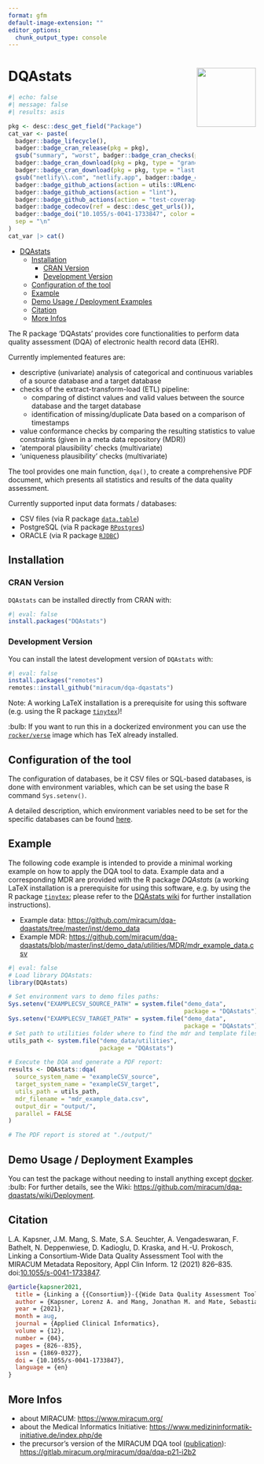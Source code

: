 ```yaml
---
format: gfm
default-image-extension: ""
editor_options: 
  chunk_output_type: console
---
```


# DQAstats <img src="man/figures/logo.png" align="right" width="120" />

<!-- badges: start -->
```r
#| echo: false
#| message: false
#| results: asis

pkg <- desc::desc_get_field("Package")
cat_var <- paste(
  badger::badge_lifecycle(),
  badger::badge_cran_release(pkg = pkg),
  gsub("summary", "worst", badger::badge_cran_checks(pkg = pkg)),
  badger::badge_cran_download(pkg = pkg, type = "grand-total", color = "blue"),
  badger::badge_cran_download(pkg = pkg, type = "last-month", color = "blue"),
  gsub("netlify\\.com", "netlify.app", badger::badge_dependencies(pkg = pkg)),
  badger::badge_github_actions(action = utils::URLencode("R CMD Check via {tic}")),
  badger::badge_github_actions(action = "lint"),
  badger::badge_github_actions(action = "test-coverage"),
  badger::badge_codecov(ref = desc::desc_get_urls()),
  badger::badge_doi("10.1055/s-0041-1733847", color = "yellow"),
  sep = "\n"
)
cat_var |> cat()
```
<!-- badges: end -->

- [DQAstats](#dqastats)
  - [Installation](#installation)
    - [CRAN Version](#cran-version)
    - [Development Version](#development-version)
  - [Configuration of the tool](#configuration-of-the-tool)
  - [Example](#example)
  - [Demo Usage / Deployment Examples](#demo-usage--deployment-examples)
  - [Citation](#citation)
  - [More Infos](#more-infos)

The R package 'DQAstats' provides core functionalities to perform data quality assessment (DQA) of electronic health record data (EHR).  

Currently implemented features are:  

- descriptive (univariate) analysis of categorical and continuous variables of a source database and a target database
- checks of the extract-transform-load (ETL) pipeline: 
  - comparing of distinct values and valid values between the source database and the target database
  - identification of missing/duplicate Data based on a comparison of timestamps  
- value conformance checks by comparing the resulting statistics to value constraints (given in a meta data repository (MDR))  
- 'atemporal plausibility' checks (multivariate)  
- 'uniqueness plausibility' checks (multivariate)  

The tool provides one main function, `dqa()`, to create a comprehensive PDF document, which presents all statistics and results of the data quality assessment.

Currently supported input data formats / databases:  

- CSV files (via R package [`data.table`](https://cran.r-project.org/package=data.table))  
- PostgreSQL (via R package [`RPostgres`](https://cran.r-project.org/package=RPostgres))  
- ORACLE (via R package [`RJDBC`](https://cran.r-project.org/package=RJDBC))  

## Installation

### CRAN Version

`DQAstats` can be installed directly from CRAN with:

```r
#| eval: false
install.packages("DQAstats")
```

### Development Version

You can install the latest development version of `DQAstats` with:

```r
#| eval: false
install.packages("remotes")
remotes::install_github("miracum/dqa-dqastats")
```

Note: A working LaTeX installation is a prerequisite for using this software (e.g. using the R package [`tinytex`](https://yihui.org/tinytex/))!

:bulb: If you want to run this in a dockerized environment you can use the [`rocker/verse`](https://hub.docker.com/r/rocker/verse/) image which has TeX already installed.

## Configuration of the tool

The configuration of databases, be it CSV files or SQL-based databases, is done with environment variables, which can be set using the base R command `Sys.setenv()`.

A detailed description, which environment variables need to be set for the specific databases can be found [here](https://github.com/miracum/misc-dizutils#db_connection).

## Example

The following code example is intended to provide a minimal working example on how to apply the DQA tool to data. Example data and a corresponding MDR are provided with the R package *DQAstats* (a working LaTeX installation is a prerequisite for using this software, e.g. by using the R package [`tinytex`](https://yihui.org/tinytex/); please refer to the [DQAstats wiki](https://github.com/miracum/dqa-dqastats/wiki/Installation) for further installation instructions).  

- Example data: [https://github.com/miracum/dqa-dqastats/tree/master/inst/demo_data](https://github.com/miracum/dqa-dqastats/tree/master/inst/demo_data)  
- Example MDR: [https://github.com/miracum/dqa-dqastats/blob/master/inst/demo_data/utilities/MDR/mdr_example_data.csv](https://github.com/miracum/dqa-dqastats/blob/master/inst/demo_data/utilities/MDR/mdr_example_data.csv)  

```r
#| eval: false
# Load library DQAstats:
library(DQAstats)

# Set environment vars to demo files paths:
Sys.setenv("EXAMPLECSV_SOURCE_PATH" = system.file("demo_data",
                                                  package = "DQAstats"))
Sys.setenv("EXAMPLECSV_TARGET_PATH" = system.file("demo_data",
                                                  package = "DQAstats"))
# Set path to utilities folder where to find the mdr and template files:
utils_path <- system.file("demo_data/utilities",
                          package = "DQAstats")

# Execute the DQA and generate a PDF report:
results <- DQAstats::dqa(
  source_system_name = "exampleCSV_source",
  target_system_name = "exampleCSV_target",
  utils_path = utils_path,
  mdr_filename = "mdr_example_data.csv",
  output_dir = "output/",
  parallel = FALSE
)

# The PDF report is stored at "./output/"
```

## Demo Usage / Deployment Examples

You can test the package without needing to install anything except [docker](https://docs.docker.com/get-docker/). 
:bulb: For further details, see the Wiki: <https://github.com/miracum/dqa-dqastats/wiki/Deployment>.

## Citation

L.A. Kapsner, J.M. Mang, S. Mate, S.A. Seuchter, A. Vengadeswaran, F. Bathelt, N. Deppenwiese, D. Kadioglu, D. Kraska, and H.-U. Prokosch, Linking a Consortium-Wide Data Quality Assessment Tool with the MIRACUM Metadata Repository, Appl Clin Inform. 12 (2021) 826–835. doi:[10.1055/s-0041-1733847](https://www.thieme-connect.com/products/ejournals/abstract/10.1055/s-0041-1733847).

```bibtex
@article{kapsner2021,
  title = {Linking a {{Consortium}}-{{Wide Data Quality Assessment Tool}} with the {{MIRACUM Metadata Repository}}},
  author = {Kapsner, Lorenz A. and Mang, Jonathan M. and Mate, Sebastian and Seuchter, Susanne A. and Vengadeswaran, Abishaa and Bathelt, Franziska and Deppenwiese, Noemi and Kadioglu, Dennis and Kraska, Detlef and Prokosch, Hans-Ulrich},
  year = {2021},
  month = aug,
  journal = {Applied Clinical Informatics},
  volume = {12},
  number = {04},
  pages = {826--835},
  issn = {1869-0327},
  doi = {10.1055/s-0041-1733847},
  language = {en}
}
```

## More Infos

* about MIRACUM: [https://www.miracum.org/](https://www.miracum.org/)
* about the Medical Informatics Initiative: [https://www.medizininformatik-initiative.de/index.php/de](https://www.medizininformatik-initiative.de/index.php/de)
* the precursor's version of the MIRACUM DQA tool ([publication](https://doi.org/10.3233/SHTI190834)): [https://gitlab.miracum.org/miracum/dqa/dqa-p21-i2b2](https://gitlab.miracum.org/miracum/dqa/dqa-p21-i2b2)
